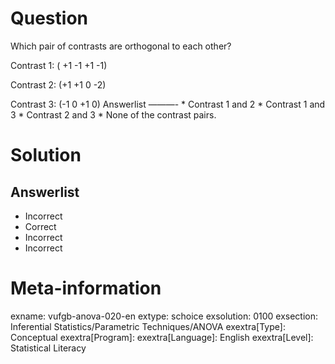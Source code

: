 Question
========
  
Which pair of contrasts are orthogonal to each other?

Contrast 1: ( +1 -1 +1 -1)

Contrast 2: (+1 +1 0 -2)

Contrast 3: (-1 0 +1 0) 
Answerlist
----------
* Contrast 1 and 2
* Contrast 1 and 3
* Contrast 2 and 3
* None of the contrast pairs.

Solution
========

Answerlist
----------
* Incorrect
* Correct
* Incorrect
* Incorrect

Meta-information
================
exname: vufgb-anova-020-en
extype: schoice
exsolution: 0100
exsection: Inferential Statistics/Parametric Techniques/ANOVA
exextra[Type]: Conceptual
exextra[Program]: 
exextra[Language]: English
exextra[Level]: Statistical Literacy
